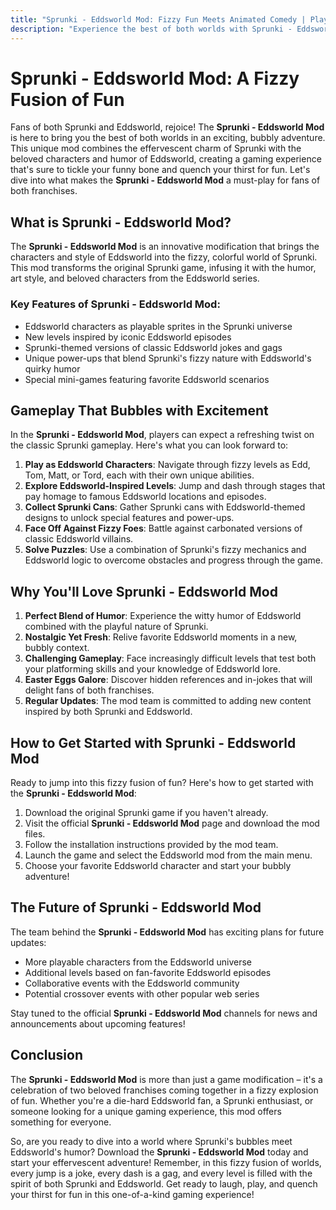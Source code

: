 ```yaml
---
title: "Sprunki - Eddsworld Mod: Fizzy Fun Meets Animated Comedy | Play Now"
description: "Experience the best of both worlds with Sprunki - Eddsworld Mod. Explore fizzy levels as your favorite Eddsworld characters, collect themed power-ups, and enjoy hilarious gameplay."
---
```



# Sprunki - Eddsworld Mod: A Fizzy Fusion of Fun

Fans of both Sprunki and Eddsworld, rejoice! The **Sprunki - Eddsworld Mod** is here to bring you the best of both worlds in an exciting, bubbly adventure. This unique mod combines the effervescent charm of Sprunki with the beloved characters and humor of Eddsworld, creating a gaming experience that's sure to tickle your funny bone and quench your thirst for fun. Let's dive into what makes the **Sprunki - Eddsworld Mod** a must-play for fans of both franchises.

## What is Sprunki - Eddsworld Mod?

The **Sprunki - Eddsworld Mod** is an innovative modification that brings the characters and style of Eddsworld into the fizzy, colorful world of Sprunki. This mod transforms the original Sprunki game, infusing it with the humor, art style, and beloved characters from the Eddsworld series.

### Key Features of Sprunki - Eddsworld Mod:

- Eddsworld characters as playable sprites in the Sprunki universe
- New levels inspired by iconic Eddsworld episodes
- Sprunki-themed versions of classic Eddsworld jokes and gags
- Unique power-ups that blend Sprunki's fizzy nature with Eddsworld's quirky humor
- Special mini-games featuring favorite Eddsworld scenarios

## Gameplay That Bubbles with Excitement

In the **Sprunki - Eddsworld Mod**, players can expect a refreshing twist on the classic Sprunki gameplay. Here's what you can look forward to:

1. **Play as Eddsworld Characters**: Navigate through fizzy levels as Edd, Tom, Matt, or Tord, each with their own unique abilities.
2. **Explore Eddsworld-Inspired Levels**: Jump and dash through stages that pay homage to famous Eddsworld locations and episodes.
3. **Collect Sprunki Cans**: Gather Sprunki cans with Eddsworld-themed designs to unlock special features and power-ups.
4. **Face Off Against Fizzy Foes**: Battle against carbonated versions of classic Eddsworld villains.
5. **Solve Puzzles**: Use a combination of Sprunki's fizzy mechanics and Eddsworld logic to overcome obstacles and progress through the game.

## Why You'll Love Sprunki - Eddsworld Mod

1. **Perfect Blend of Humor**: Experience the witty humor of Eddsworld combined with the playful nature of Sprunki.
2. **Nostalgic Yet Fresh**: Relive favorite Eddsworld moments in a new, bubbly context.
3. **Challenging Gameplay**: Face increasingly difficult levels that test both your platforming skills and your knowledge of Eddsworld lore.
4. **Easter Eggs Galore**: Discover hidden references and in-jokes that will delight fans of both franchises.
5. **Regular Updates**: The mod team is committed to adding new content inspired by both Sprunki and Eddsworld.

## How to Get Started with Sprunki - Eddsworld Mod

Ready to jump into this fizzy fusion of fun? Here's how to get started with the **Sprunki - Eddsworld Mod**:

1. Download the original Sprunki game if you haven't already.
2. Visit the official **Sprunki - Eddsworld Mod** page and download the mod files.
3. Follow the installation instructions provided by the mod team.
4. Launch the game and select the Eddsworld mod from the main menu.
5. Choose your favorite Eddsworld character and start your bubbly adventure!

## The Future of Sprunki - Eddsworld Mod

The team behind the **Sprunki - Eddsworld Mod** has exciting plans for future updates:

- More playable characters from the Eddsworld universe
- Additional levels based on fan-favorite Eddsworld episodes
- Collaborative events with the Eddsworld community
- Potential crossover events with other popular web series

Stay tuned to the official **Sprunki - Eddsworld Mod** channels for news and announcements about upcoming features!

## Conclusion

The **Sprunki - Eddsworld Mod** is more than just a game modification – it's a celebration of two beloved franchises coming together in a fizzy explosion of fun. Whether you're a die-hard Eddsworld fan, a Sprunki enthusiast, or someone looking for a unique gaming experience, this mod offers something for everyone.

So, are you ready to dive into a world where Sprunki's bubbles meet Eddsworld's humor? Download the **Sprunki - Eddsworld Mod** today and start your effervescent adventure! Remember, in this fizzy fusion of worlds, every jump is a joke, every dash is a gag, and every level is filled with the spirit of both Sprunki and Eddsworld. Get ready to laugh, play, and quench your thirst for fun in this one-of-a-kind gaming experience!
